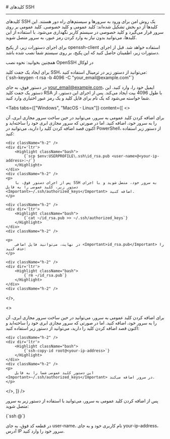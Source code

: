 

<Layout>
<Head>
<title>مستندات کلیدهای SSH - لیارا</title>
<meta property="og:title" content="مستندات خدمات رایانش ابری لیارا" />
<meta property="og:description" content="مستندات مربوط به کلیدهای SSH در سرور مجازی یا VPS لیارا"  />
</Head>
# کلیدهای SSH
<hr className="mb-2" />

کلیدهای SSH یک روش امن برای ورود به سرورها و سیستم‌های راه دور هستند. این کلیدها از دو بخش تشکیل شده‌اند: کلید عمومی و کلید خصوصی. کلید عمومی بر روی سرور قرار می‌گیرد و کلید خصوصی در سیستم کاربر نگهداری می‌شود. با استفاده از این کلیدها، می‌توانید بدون نیاز به وارد کردن رمز عبور، به سرور متصل شوید.

<div className="h-4" />
<Alert variant="info">
    <p>
        برای اجرای دستورات زیر، از پکیج <Important>openssh-client</Important> استفاده خواهد شد. قبل از اجرای دستورات زیر، اطمینان حاصل کنید که این پکیج، بر روی سیستم شما نصب شده باشد.
    </p>
</Alert>
<Alert variant="success">
    <p>
        همچنین بخوانید: <Link className="text-[#2196f3]" href="/iaas/details/openssh-package/#install-ssh">نحوه نصب OpenSSH در لوکال</Link>
    </p>
</Alert>


<Section id="create-key" title="ایجاد یک جفت کلید SSH" />
برای ایجاد یک جفت کلید SSH، می‌توانید از دستور زیر در ترمینال استفاده کنید:

<div className="h-2" />
<div dir='ltr'>
    <Highlight className="bash">
        {`ssh-keygen -t rsa -b 4096 -C "your_email@example.com"`}
    </Highlight>
</div>
<div className="h-2" />

در دستور فوق، به جای <Important>your_email@example.com</Important>، ایمیل خود را، وارد کنید. 
این دستور یک جفت کلید RSA با طول 4096 بیت ایجاد می‌کند. پس از اجرای این دستور، از شما خواسته می‌شود که یک نام برای فایل کلید و یک رمز عبور اختیاری وارد کنید.


<Section id="add-public-key" title="اضافه کردن کلید عمومی به سرور" />

<Tabs 
  tabs={["Windows", "MacOS - Linux"]} 
  content={[
  <>
    <p>
        برای اضافه کردن کلید عمومی به سرور، می‌توانید در حین ساخت سرور مجازی ابری، آن را به سرور خود، اضافه کنید. اما در صورتی که سرور مجازی ابری خود را ساخته‌اید و اکنون قصد اضافه کردن کلید را دارید، می‌توانید در PowerShell، از دستور زیر استفاده کنید:
    </p>

    <div className="h-2" />
    <div dir='ltr'>
        <Highlight className="bash">
            {`scp $env:USERPROFILE\.ssh\id_rsa.pub <user-name>@<your-ip-address>:~/`}
        </Highlight>
    </div>
    <div className="h-2" />
    <p>
        پس از اجرای دستور فوق، با SSH به سرور خود، متصل شوید و با اجرای دستور زیر، کلید عمومی را به فایل <Important>~/.ssh/authorized_keys</Important> اضافه کنید.
    </p>

    <div className="h-2" />
    <div dir='ltr'>
        <Highlight className="bash">
            {`cat ~/id_rsa.pub >> ~/.ssh/authorized_keys`}
        </Highlight>
    </div>
    <div className="h-2" />
    
    <p>
        در نهایت، می‌توانید فایل اضافی <Important>id_rsa.pub</Important> را حذف کنید:
    </p>

    <div className="h-2" />
    <div dir='ltr'>
        <Highlight className="bash">
            {`rm ~/id_rsa.pub`}
        </Highlight>
    </div>
    <div className="h-2" />   

  </>,

  <>
    <p>
        برای اضافه کردن کلید عمومی به سرور، می‌توانید در حین ساخت سرور مجازی ابری، آن را به سرور خود، اضافه کنید. اما در صورتی که سرور مجازی ابری خود را ساخته‌اید و اکنون قصد اضافه کردن کلید را دارید، می‌توانید از دستور زیر استفاده کنید:
    </p>

    <div className="h-2" />
    <div dir='ltr'>
        <Highlight className="bash">
            {`ssh-copy-id root@<your-ip-address>`}
        </Highlight>
    </div>
    <div className="h-2" />
    <p>
        این دستور کلید عمومی شما را به فایل <Important>~/.ssh/authorized_keys</Important> در سرور اضافه می‌کند.
    </p>

  </>,
  ]}
/>

<Section id="connect-server" title="اتصال به سرور با استفاده از کلید SSH" />

پس از اضافه کردن کلید عمومی به سرور، می‌توانید با استفاده از دستور زیر به سرور متصل شوید:

<div className="h-2" />
<div dir='ltr'>
    <Highlight className="bash">
        {`ssh <user-name>@<your-ip-address>`}
    </Highlight>
</div>
<div className="h-2" />

در قطعه کد فوق، به جای <Important>user-name</Important>، نام کاربری خود و به جای <Important>your-ip-address</Important>، آدرس IP سرور خود را وارد کنید.

</Layout>